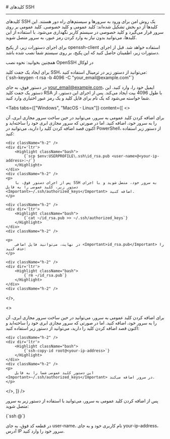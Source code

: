 

<Layout>
<Head>
<title>مستندات کلیدهای SSH - لیارا</title>
<meta property="og:title" content="مستندات خدمات رایانش ابری لیارا" />
<meta property="og:description" content="مستندات مربوط به کلیدهای SSH در سرور مجازی یا VPS لیارا"  />
</Head>
# کلیدهای SSH
<hr className="mb-2" />

کلیدهای SSH یک روش امن برای ورود به سرورها و سیستم‌های راه دور هستند. این کلیدها از دو بخش تشکیل شده‌اند: کلید عمومی و کلید خصوصی. کلید عمومی بر روی سرور قرار می‌گیرد و کلید خصوصی در سیستم کاربر نگهداری می‌شود. با استفاده از این کلیدها، می‌توانید بدون نیاز به وارد کردن رمز عبور، به سرور متصل شوید.

<div className="h-4" />
<Alert variant="info">
    <p>
        برای اجرای دستورات زیر، از پکیج <Important>openssh-client</Important> استفاده خواهد شد. قبل از اجرای دستورات زیر، اطمینان حاصل کنید که این پکیج، بر روی سیستم شما نصب شده باشد.
    </p>
</Alert>
<Alert variant="success">
    <p>
        همچنین بخوانید: <Link className="text-[#2196f3]" href="/iaas/details/openssh-package/#install-ssh">نحوه نصب OpenSSH در لوکال</Link>
    </p>
</Alert>


<Section id="create-key" title="ایجاد یک جفت کلید SSH" />
برای ایجاد یک جفت کلید SSH، می‌توانید از دستور زیر در ترمینال استفاده کنید:

<div className="h-2" />
<div dir='ltr'>
    <Highlight className="bash">
        {`ssh-keygen -t rsa -b 4096 -C "your_email@example.com"`}
    </Highlight>
</div>
<div className="h-2" />

در دستور فوق، به جای <Important>your_email@example.com</Important>، ایمیل خود را، وارد کنید. 
این دستور یک جفت کلید RSA با طول 4096 بیت ایجاد می‌کند. پس از اجرای این دستور، از شما خواسته می‌شود که یک نام برای فایل کلید و یک رمز عبور اختیاری وارد کنید.


<Section id="add-public-key" title="اضافه کردن کلید عمومی به سرور" />

<Tabs 
  tabs={["Windows", "MacOS - Linux"]} 
  content={[
  <>
    <p>
        برای اضافه کردن کلید عمومی به سرور، می‌توانید در حین ساخت سرور مجازی ابری، آن را به سرور خود، اضافه کنید. اما در صورتی که سرور مجازی ابری خود را ساخته‌اید و اکنون قصد اضافه کردن کلید را دارید، می‌توانید در PowerShell، از دستور زیر استفاده کنید:
    </p>

    <div className="h-2" />
    <div dir='ltr'>
        <Highlight className="bash">
            {`scp $env:USERPROFILE\.ssh\id_rsa.pub <user-name>@<your-ip-address>:~/`}
        </Highlight>
    </div>
    <div className="h-2" />
    <p>
        پس از اجرای دستور فوق، با SSH به سرور خود، متصل شوید و با اجرای دستور زیر، کلید عمومی را به فایل <Important>~/.ssh/authorized_keys</Important> اضافه کنید.
    </p>

    <div className="h-2" />
    <div dir='ltr'>
        <Highlight className="bash">
            {`cat ~/id_rsa.pub >> ~/.ssh/authorized_keys`}
        </Highlight>
    </div>
    <div className="h-2" />
    
    <p>
        در نهایت، می‌توانید فایل اضافی <Important>id_rsa.pub</Important> را حذف کنید:
    </p>

    <div className="h-2" />
    <div dir='ltr'>
        <Highlight className="bash">
            {`rm ~/id_rsa.pub`}
        </Highlight>
    </div>
    <div className="h-2" />   

  </>,

  <>
    <p>
        برای اضافه کردن کلید عمومی به سرور، می‌توانید در حین ساخت سرور مجازی ابری، آن را به سرور خود، اضافه کنید. اما در صورتی که سرور مجازی ابری خود را ساخته‌اید و اکنون قصد اضافه کردن کلید را دارید، می‌توانید از دستور زیر استفاده کنید:
    </p>

    <div className="h-2" />
    <div dir='ltr'>
        <Highlight className="bash">
            {`ssh-copy-id root@<your-ip-address>`}
        </Highlight>
    </div>
    <div className="h-2" />
    <p>
        این دستور کلید عمومی شما را به فایل <Important>~/.ssh/authorized_keys</Important> در سرور اضافه می‌کند.
    </p>

  </>,
  ]}
/>

<Section id="connect-server" title="اتصال به سرور با استفاده از کلید SSH" />

پس از اضافه کردن کلید عمومی به سرور، می‌توانید با استفاده از دستور زیر به سرور متصل شوید:

<div className="h-2" />
<div dir='ltr'>
    <Highlight className="bash">
        {`ssh <user-name>@<your-ip-address>`}
    </Highlight>
</div>
<div className="h-2" />

در قطعه کد فوق، به جای <Important>user-name</Important>، نام کاربری خود و به جای <Important>your-ip-address</Important>، آدرس IP سرور خود را وارد کنید.

</Layout>